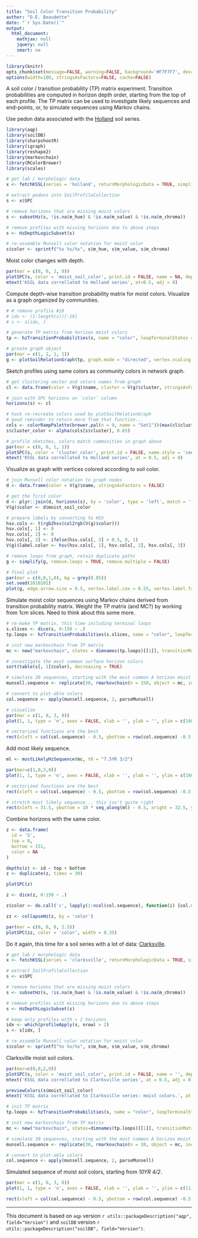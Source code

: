 ```yaml
---
title: "Soil Color Transition Probability"
author: "D.E. Beaudette"
date: "`r Sys.Date()`"
output:
  html_document:
    mathjax: null
    jquery: null
    smart: no
---
```


```r
library(knitr)
opts_chunk$set(message=FALSE, warning=FALSE, background='#F7F7F7', dev='svglite', tidy=FALSE, verbose=FALSE, cache = FALSE, fig.align = 'center')
options(width=100, stringsAsFactors=FALSE, cache=FALSE)
```


A soil color / transition probability (TP) matrix experiment. Transition probabilities are computed in horizon depth order, starting from the top of each profile. The TP matrix can be used to investigate likely sequences and end-points, or, to simulate sequences using Markov chains.


Use pedon data associated with the [Holland](https://casoilresource.lawr.ucdavis.edu/sde/?series=holland) soil series.
```r
library(aqp)
library(soilDB)
library(sharpshootR)
library(igraph)
library(reshape2)
library(markovchain)
library(RColorBrewer)
library(scales)

# get lab / morphologic data
x <- fetchKSSL(series = 'holland', returnMorphologicData = TRUE, simplifyColors = TRUE)

# extract pedons into SoilProfileCollection
s <- x$SPC

# remove horizons that are missing moist colors
s <- subsetHz(s, !is.na(m_hue) & !is.na(m_value) & !is.na(m_chroma))

# remove profiles with missing horizons due to above steps
s <- HzDepthLogicSubset(s)

# re-assemble Munsell color notation for moist color
s$color <- sprintf("%s %s/%s", s$m_hue, s$m_value, s$m_chroma)
```







Moist color changes with depth.
```r
par(mar = c(0, 0, 2, 0))
plotSPC(s, color = 'moist_soil_color', print.id = FALSE, name = NA, depth.axis = FALSE, width = 0.4)
mtext('KSSL data correllated to Holland series', at=0.5, adj = 0)
```


Compute depth-wise transition probability matrix for moist colors. Visualize as a graph organized by communities.
```r
# # remove profile #10
# idx <- (1:length(s))[-10]
# s <- s[idx, ]

# generate TP matrix from horizon moist colors
tp <- hzTransitionProbabilities(s, name = "color", loopTerminalStates = FALSE)

# greate graph object
par(mar = c(1, 1, 1, 1))
g <- plotSoilRelationGraph(tp, graph.mode = "directed", vertex.scaling.factor=2, edge.arrow.size = 0.5, edge.scaling.factor = 2.5, vertex.label.cex = 0.75, vertex.label.family = "sans")
```

Sketch profiles using same colors as community colors in network graph.
```r
# get clustering vector and colors names from graph
cl <- data.frame(color = V(g)$name, cluster = V(g)$cluster, stringsAsFactors = FALSE)

# join with SPC horizons on `color` column
horizons(s) <- cl

# hack re-recreate colors used by plotSoilRelationGraph
# good reminder to return more from that function...
cols <- colorRampPalette(brewer.pal(n = 9, name = "Set1"))(max(cl$cluster))
s$cluster_color <- alpha(cols[s$cluster], 0.65)

# profile sketches, colors match communities in graph above
par(mar = c(0, 0, 1, 1))
plotSPC(s, color = 'cluster_color', print.id = FALSE, name.style = 'center-center', width = 0.35)
mtext('KSSL data correllated to Holland series', at = 0.5, adj = 0)
```



Visualize as graph with vertices colored according to soil color.
```r
# join Munsell color notation to graph nodes
d <- data.frame(color = V(g)$name, stringsAsFactors = FALSE)

# get the first color
d <- plyr::join(d, horizons(s), by = 'color', type = 'left', match = 'first')
V(g)$color <- d$moist_soil_color

# prepare labels by converting to HSV
hsv.cols <- t(rgb2hsv(col2rgb(V(g)$color)))
hsv.cols[, 1] <- 0
hsv.cols[, 2] <- 0
hsv.cols[, 3] <- ifelse(hsv.cols[, 3] > 0.5, 0, 1)
V(g)$label.color <- hsv(hsv.cols[, 1], hsv.cols[, 2], hsv.cols[, 3])

# remove loops from graph, retain duplicate paths
g <- simplify(g, remove.loops = TRUE, remove.multiple = FALSE)

# final plot
par(mar = c(0,0,1,0), bg = grey(0.85))
set.seed(1010101)
plot(g, edge.arrow.size = 0.5, vertex.label.cex = 0.55, vertex.label.family = "sans", vertex.label.font=2, edge.color='black')
```


Simulate moist color sequences using Markov chains derived from transition probability matrix. Weight the TP matrix (and MC?) by working from 1cm slices. Need to think about this some more.
```r
# re-make TP matrix, this time including terminal loops
s.slices <- dice(s, 0:150 ~ .)
tp.loops <- hzTransitionProbabilities(s.slices, name = "color", loopTerminalStates = TRUE)

# init new markovchain from TP matrix
mc <- new("markovchain", states = dimnames(tp.loops)[[1]], transitionMatrix = tp.loops)

# investigate the most common surface horizon colors
sort(table(s[, 1]$color), decreasing = TRUE)

# simulate 30 sequences, starting with the most common A horizon moist color
munsell.sequence <- replicate(30, rmarkovchain(n = 150, object = mc, include.t0 = TRUE, t0 = "7.5YR 3/2"))

# convert to plot-able colors
col.sequence <- apply(munsell.sequence, 2, parseMunsell)

# visualize
par(mar = c(1, 0, 3, 0))
plot(1, 1, type = 'n', axes = FALSE, xlab = '', ylab = '', ylim = c(160, 1), xlim = c(1, 30))

# vectorized functions are the best
rect(xleft = col(col.sequence) - 0.5, ybottom = row(col.sequence) -0.5, xright = col(col.sequence) + 0.5, ytop = row(col.sequence) + 0.5, col = col.sequence, border = NA, lty = 0)
```


Add most likely sequence.
```r
ml <- mostLikelyHzSequence(mc, t0 = "7.5YR 3/2")

par(mar=c(1,0,3,0))
plot(1, 1, type = 'n', axes = FALSE, xlab = '', ylab = '', ylim = c(160, 1), xlim = c(1, 32))

# vectorized functions are the best
rect(xleft = col(col.sequence) - 0.5, ybottom = row(col.sequence) -0.5, xright = col(col.sequence) + 0.5, ytop = row(col.sequence) + 0.5, col = col.sequence, border = NA, lty = 0)

# stretch most likely sequence... this isn't quite right
rect(xleft = 31.5, ybottom = 10 * seq_along(ml) - 0.5, xright = 32.5, ytop = 20 * seq_along(ml) + 0.5, col = parseMunsell(ml))
```


Combine horizons with the same color.
```r
z <- data.frame(
  id = 'S',
  top = 0, 
  bottom = 151,
  color = NA
)

depths(z) <- id ~ top + bottom
z <- duplicate(z, times = 30)

plotSPC(z)

z <- dice(z, 0:150 ~ .)

z$color <- do.call('c', lapply(1:ncol(col.sequence), function(i) {col.sequence[, i]}))

zz <- collapseHz(z, by = 'color')

par(mar = c(0, 0, 0, 2.5))
plotSPC(zz, color = 'color', width = 0.35)

```






Do it again, this time for a soil series with a lot of data: [Clarksville](https://casoilresource.lawr.ucdavis.edu/sde/?series=clarksville).
```r
# get lab / morphologic data
x <- fetchKSSL(series = 'clarksville', returnMorphologicData = TRUE, simplifyColors = TRUE)

# extract SoilProfileCollection
s <- x$SPC

# remove horizons that are missing moist colors
s <- subsetHz(s, !is.na(m_hue) & !is.na(m_value) & !is.na(m_chroma))

# remove profiles with missing horizons due to above steps
s <- HzDepthLogicSubset(s)

# keep only profiles with > 2 horizons
idx <- which(profileApply(s, nrow) > 2)
s <- s[idx, ]

# re-assemble Munsell color notation for moist color
s$color <- sprintf("%s %s/%s", s$m_hue, s$m_value, s$m_chroma)
```

Clarksville moist soil colors.
```r
par(mar=c(0,0,2,0))
plotSPC(s, color = 'moist_soil_color', print.id = FALSE, name = '', depth.axis = FALSE, width = 0.4, divide.hz = FALSE, lty = 0)
mtext('KSSL data correllated to Clarksville series', at = 0.5, adj = 0)
```

```r
previewColors(s$moist_soil_color)
mtext('KSSL data correllated to Clarksville series: moist colors.', at = 0.5, adj = 0)
```


```r
# init TP matrix
tp.loops <- hzTransitionProbabilities(s, name = "color", loopTerminalStates = TRUE)

# init new markovchain from TP matrix
mc <- new("markovchain", states=dimnames(tp.loops)[[1]], transitionMatrix = tp.loops)

# simulate 30 sequences, starting with the most common A horizon moist color
munsell.sequence <- replicate(30, rmarkovchain(n = 10, object = mc, include.t0 = TRUE, t0 = "10YR 4/2"))

# convert to plot-able colors
col.sequence <- apply(munsell.sequence, 2, parseMunsell)
```

Simulated sequence of moist soil colors, starting from *10YR 4/2*.
```r
par(mar = c(1, 0, 3, 0))
plot(1, 1, type = 'n', axes = FALSE, xlab = '', ylab = '', ylim = c(11, 1), xlim = c(1, 30))

rect(xleft = col(col.sequence) - 0.5, ybottom = row(col.sequence) -0.5, xright = col(col.sequence) + 0.5, ytop = row(col.sequence) + 0.5, col = col.sequence)
```


----------------------------
This document is based on `aqp` version `r utils::packageDescription("aqp", field="Version")` and `soilDB` version `r utils::packageDescription("soilDB", field="Version")`.

